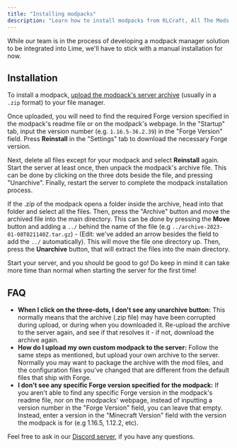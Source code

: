 ```yaml
---
title: "Installing modpacks"
description: "Learn how to install modpacks from RLCraft, All The Mods 9 (ATM9), and more on your Minecraft server."
--- 
```


While our team is in the process of developing a modpack manager solution to be integrated into Lime, we'll have to stick with a manual installation for now.

## Installation

To install a modpack, [upload the modpack's server archive](../lime/importing-files) (usually in a `.zip` format) to your file manager. 

Once uploaded, you will need to find the required Forge version specified in the modpack's readme file or on the modpack's webpage. In the "Startup" tab, input the version number (e.g. `1.16.5-36.2.39`) in the "Forge Version" field. Press **Reinstall** in the "Settings" tab to download the necessary Forge version.

Next, delete all files except for your modpack and select **Reinstall** again. Start the server at least once, then unpack the modpack's archive file. This can be done by clicking on the three dots beside the file, and pressing "Unarchive". Finally, restart the server to complete the modpack installation process.

If the .zip of the modpack opens a folder inside the archive, head into that folder and select all the files. Then, press the "Archive" button and move the archived file into the main directory. This can be done by pressing the **Move** button and adding a `../` behind the name of the file (e.g `../archive-2023-01-08T021140Z.tar.gz`) - (Edit: we've added an arrow besides the field to add the `../` automatically). This will move the file one directory up. Then, press the **Unarchive** button, that will extract the files into the main directory.

Start your server, and you should be good to go! Do keep in mind it can take more time than normal when starting the server for the first time!

## FAQ

- **When I click on the three-dots, I don't see any unarchive button:** This normally means that the archive (.zip file) may have been corrupted during upload, or during when you downloaded it. Re-upload the archive to the server again, and see if that resolves it - if not, download the archive again.
- **How do I upload my own custom modpack to the server:** Follow the same steps as mentioned, but upload your own archive to the server. Normally you may want to package the archive with the mod files, and the configuration files you've changed that are different from the default files that ship with Forge.
- **I don't see any specific Forge version specified for the modpack:** If you aren't able to find any specific Forge version in the modpack's readme file, nor on the modpacks' webpage, instead of inputting a version number in the "Forge Version" field, you can leave that empty. Instead, enter a version in the "Minecraft Version" field with the version the modpack is for (e.g 1.16.5, 1.12.2, etc).


Feel free to ask in our [Discord server](https://berrybyte.net/discord), if you have any questions.
